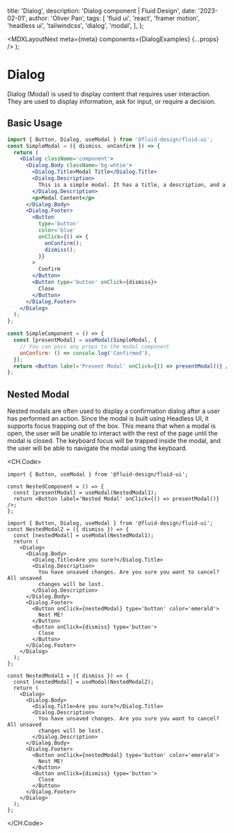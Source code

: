 
  title: 'Dialog',
  description: 'Dialog component | Fluid Design',
  date: '2023-02-01',
  author: 'Oliver Pan',
  tags: [
    'fluid ui',
    'react',
    'framer motion',
    'headless ui',
    'tailwindcss',
    'dialog',
    'modal',
  ],
};

  <MDXLayoutNext meta={meta} components={DialogExamples} {...props} />
);

# Dialog

Dialog (Modal) is used to display content that requires user interaction. They are used to display information, ask for input, or require a decision.

## Basic Usage

<CodeFrame title='Simple'>
  <FluidProvider>
    <DialogExamples.Simple />
  </FluidProvider>
</CodeFrame>

```jsx
import { Button, Dialog, useModal } from '@fluid-design/fluid-ui';
const SimpleModal = ({ dismiss, onConfirm }) => {
  return (
    <Dialog className='component'>
      <Dialog.Body className='bg-whtie'>
        <Dialog.Title>Modal Title</Dialog.Title>
        <Dialog.Description>
          This is a simple modal. It has a title, a description, and a footer.
        </Dialog.Description>
        <p>Modal Content</p>
      </Dialog.Body>
      <Dialog.Footer>
        <Button
          type='button'
          color='blue'
          onClick={() => {
            onConfirm();
            dismiss();
          }}
        >
          Confirm
        </Button>
        <Button type='button' onClick={dismiss}>
          Close
        </Button>
      </Dialog.Footer>
    </Dialog>
  );
};

const SimpleComponent = () => {
  const [presentModal] = useModal(SimpleModal, {
    // You can pass any props to the modal component
    onConfirm: () => console.log('Confirmed'),
  });
  return <Button label='Present Modal' onClick={() => presentModal()} />;
};
```

## Nested Modal

Nested modals are often used to display a confirmation dialog after a user has performed an action.
Since the modal is built using Headless UI, it supports focus trapping out of the box.
This means that when a modal is open, the user will be unable to interact with the rest of the page until the modal is closed.
The keyboard focus will be trapped inside the modal, and the user will be able to navigate the modal using the keyboard.

<CodeFrame title='Nested'>
  <FluidProvider>
    <DialogExamples.Nested />
  </FluidProvider>
</CodeFrame>

<CH.Code>

```tsx Button.tsx
import { Button, useModal } from '@fluid-design/fluid-ui';

const NestedComponent = () => {
  const [presentModal] = useModal(NestedModal1);
  return <Button label='Nested Modal' onClick={() => presentModal()} />;
};
```

```tsx Modal.tsx
import { Button, Dialog, useModal } from '@fluid-design/fluid-ui';
const NestedModal2 = ({ dismiss }) => {
  const [nestedModal] = useModal(NestedModal1);
  return (
    <Dialog>
      <Dialog.Body>
        <Dialog.Title>Are you sure?</Dialog.Title>
        <Dialog.Description>
          You have unsaved changes. Are you sure you want to cancel? All unsaved
          changes will be lost.
        </Dialog.Description>
      </Dialog.Body>
      <Dialog.Footer>
        <Button onClick={nestedModal} type='button' color='emerald'>
          Nest ME!
        </Button>
        <Button onClick={dismiss} type='button'>
          Close
        </Button>
      </Dialog.Footer>
    </Dialog>
  );
};

const NestedModal1 = ({ dismiss }) => {
  const [nestedModal] = useModal(NestedModal2);
  return (
    <Dialog>
      <Dialog.Body>
        <Dialog.Title>Are you sure?</Dialog.Title>
        <Dialog.Description>
          You have unsaved changes. Are you sure you want to cancel? All unsaved
          changes will be lost.
        </Dialog.Description>
      </Dialog.Body>
      <Dialog.Footer>
        <Button onClick={nestedModal} type='button' color='emerald'>
          Nest ME!
        </Button>
        <Button onClick={dismiss} type='button'>
          Close
        </Button>
      </Dialog.Footer>
    </Dialog>
  );
};
```

</CH.Code>
